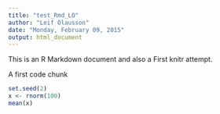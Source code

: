 ```yaml
---
title: "test_Rmd_LO"
author: "Leif Olausson"
date: "Monday, February 09, 2015"
output: html_document
---
```


This is an R Markdown document and also a First knitr attempt. 

A first code chunk
```r
set.seed(2)
x <- rnorm(100)
mean(x)
```


